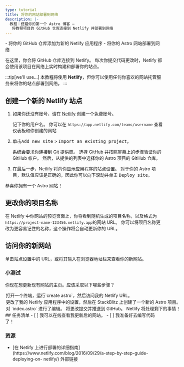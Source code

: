 ```yaml
---
type: tutorial
title: 将你的网站部署到网络
description: |-
  教程：搭建你的第一个 Astro 博客 —
   将教程项目的 GitHub 仓库连接到 Netlify 并部署到网络
---
```




<PreCheck>
  - 将你的 GitHub 仓库添加为新的 Netlify 应用程序
  - 将你的 Astro 网站部署到网络
</PreCheck>

在这里，你会将 GitHub 仓库连接到 Netlify。 每次你提交代码更改时，Netlify 都会使用该项目在网络上实时构建和部署你的站点。

:::tip[we'll use...]
本教程将使用 **Netlify**，但你可以使用任何你喜欢的网站托管服务来将你的站点部署到网络。
:::

## 创建一个新的 Netlify 站点

1. 如果你还没有账号，请在 [Netlify](https://netlify.com) 创建一个免费账号。

     记下你的用户名。 你可以在 `https://app.netlify.com/teams/username` 查看仪表板和你创建的网站

2. 单击<kbd>Add new site</kbd> > <kbd>Import an existing project</kbd>。

     系统会要求你连接到 Git 提供商。 选择 GitHub 并按照屏幕上的步骤验证你的 GitHub 帐户。 然后，从提供的列表中选择你的 Astro 项目的 GitHub 仓库。

3. 在最后一步，Netlify 将向你显示应用程序的站点设置。 对于你的 Astro 项目，默认值应该是正确的，因此你可以向下滚动并单击 <kbd>Deploy site</kbd>。

恭喜你拥有一个 Astro 网站！

## 更改你的项目名称

在 Netlify 中你网站的预览页面上，你将看到随机生成的项目名称，以及格式为`https://project-name-123456.netlify.app`的网站 URL。 你可以将项目名称更改为更容易记住的名称，这个操作将会自动更新你的 URL。

## 访问你的新网站

单击站点设置中的 URL，或将其输入在浏览器地址栏来查看你的新网站。


<Box icon="question-mark">

### 小测试


你现在想更新现有网站的主页。应该采取以下哪些步骤？

  <MultipleChoice>
    <Option>
      打开一个终端，运行`create astro`，然后访问我的 Netlify URL。
    </Option>
    <Option>
      更改了我的 Netlify 应用程序中的设置，然后在 StackBlitz 上创建了一个新的 Astro 项目。
    </Option>
    <Option isCorrect>
      对 `index.astro` 进行了编辑。 将更改提交并推送到 GitHub。 Netlify 将处理剩下的事情！
    </Option>
  </MultipleChoice>
 </Box>

<Box icon="check-list">
## 任务清单

<Checklist>
- [ ] 我可以在线查看我更新后的网站。
- [ ] 我准备好去编写代码了！
</Checklist>
</Box>

### 资源

- <p>[在 Netlify 上进行部署的详细指南](https://www.netlify.com/blog/2016/09/29/a-step-by-step-guide-deploying-on- netlify/) <Badge>外部链接</Badge></p>
